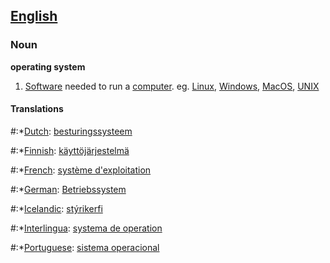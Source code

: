 ==[[English]]==
===Noun===

'''operating system'''

# [[Software]] needed to run a [[computer]]. eg. [[Linux]], [[Windows]],  [[MacOS]], [[UNIX]]

====Translations====
#:*[[Dutch]]: [[besturingssysteem]]
#:*[[Finnish]]: [[käyttöjärjestelmä]]
#:*[[French]]: [[système d'exploitation]]
#:*[[German]]: [[Betriebssystem]]
#:*[[Icelandic]]: [[stýrikerfi]]
#:*[[Interlingua]]: [[systema de operation]]
#:*[[Portuguese]]: [[sistema operacional]]
